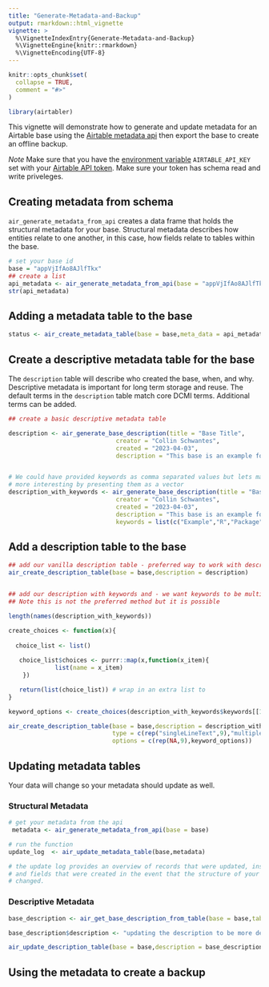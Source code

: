 ```yaml
---
title: "Generate-Metadata-and-Backup"
output: rmarkdown::html_vignette
vignette: >
  %\VignetteIndexEntry{Generate-Metadata-and-Backup}
  %\VignetteEngine{knitr::rmarkdown}
  %\VignetteEncoding{UTF-8}
---
```


```r
knitr::opts_chunk$set(
  collapse = TRUE,
  comment = "#>"
)
```

```r
library(airtabler)
```

This vignette will demonstrate how to generate and update metadata for an Airtable
base using the [Airtable metadata api](https://airtable.com/developers/web/api/get-base-schema) then export the base to create an offline backup.  

*Note* Make sure that you have the [environment variable](https://github.com/gaborcsardi/dotenv) `AIRTABLE_API_KEY` set with your [Airtable API token](https://airtable.com/create/tokens). Make sure your token has schema read and write priveleges. 

## Creating metadata from schema 

`air_generate_metadata_from_api` creates a data frame that holds the structural metadata for your base. Structural metadata describes how entities relate to one another, in this case, how fields relate to tables within the base. 


```r
# set your base id
base = "appVjIfAo8AJlfTkx"
## create a list
api_metadata <- air_generate_metadata_from_api(base = "appVjIfAo8AJlfTkx")
str(api_metadata)
```

## Adding a metadata table to the base

```r
status <- air_create_metadata_table(base = base,meta_data = api_metadata)
```

## Create a descriptive metadata table for the base

The `description` table will describe who created the base, when, and why.
Descriptive metadata is important for long term storage and reuse. The default
terms in the `description` table match core DCMI terms. Additional terms can be
added.

```r
## create a basic descriptive metadata table

description <- air_generate_base_description(title = "Base Title",
                              creator = "Collin Schwantes",
                              created = "2023-04-03",
                              description = "This base is an example for airtabler")


# We could have provided keywords as comma separated values but lets make things 
# more interesting by presenting them as a vector
description_with_keywords <- air_generate_base_description(title = "Base Title",
                              creator = "Collin Schwantes",
                              created = "2023-04-03",
                              description = "This base is an example for airtabler",
                              keywords = list(c("Example","R","Package","Airtable")))

```

## Add a description table to the base

```r

## add our vanilla description table - preferred way to work with description data
air_create_description_table(base = base,description = description)


## add our description with keywords and - we want keywords to be multiple select
## Note this is not the preferred method but it is possible

length(names(description_with_keywords))

create_choices <- function(x){
  
  choice_list <- list()
  
   choice_list$choices <- purrr::map(x,function(x_item){
             list(name = x_item)
    })

   return(list(choice_list)) # wrap in an extra list to 
}

keyword_options <- create_choices(description_with_keywords$keywords[[1]])

air_create_description_table(base = base,description = description_with_keywords,
                             type = c(rep("singleLineText",9),"multipleSelects"),
                             options = c(rep(NA,9),keyword_options))


```

## Updating metadata tables

Your data will change so your metadata should update as well.

### Structural Metadata
```r

# get your metadata from the api
 metadata <- air_generate_metadata_from_api(base = base)

# run the function
update_log  <- air_update_metadata_table(base,metadata)

# the update log provides an overview of records that were updated, inserted, or deleted
# and fields that were created in the event that the structure of your metadata table 
# changed.

```

### Descriptive Metadata



```r

base_description <- air_get_base_description_from_table(base = base,table_name = "Description")

base_description$description <- "updating the description to be more descriptive"

air_update_description_table(base = base,description = base_description,table_name = "description")

```


## Using the metadata to create a backup






